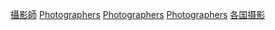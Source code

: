 {{Categories by country|nocat}}
{{Commonscat|Photographers by country}}

[[Category:攝影師|]]
[[Category:各國職業人物|Photographers]]
[[Category:各國藝術職業人物|Photographers]]
[[Category:按國籍分類|Photographers]]
[[Category:各国摄影|]]